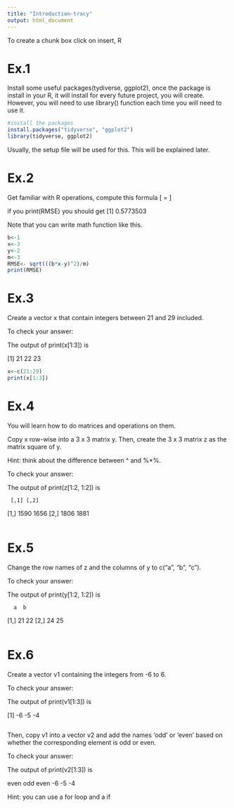 ```yaml
---
title: "Introduction-tracy"
output: html_document
---
```


To create a chunk box click on insert, R 

# Ex.1 

Install some useful packages(tydiverse, ggplot2), once the package is install in your R, it will install for every future project, you will create. However, you will need to use library() function each time you will need to use it.
```r
#install the packages
install.packages("tidyverse", "ggplot2")
library(tidyverse, ggplot2)

```

Usually, the setup file will be used for this. This will be explained later.

# Ex.2

Get familiar with R operations, compute this formula 
\[
\text{RMSE} = \sqrt{\frac{1}{m} \left(\hat{\boldsymbol{\beta}}\mathbf{x} - y \right)^2}
\]

if you print(RMSE) you should get
[1] 0.5773503

Note that you can write math function like this.

```r
b<-1
x<-3
y<-2
m<-3
RMSE<- sqrt(((b*x-y)^2)/m)
print(RMSE)

```


# Ex.3

Create a vector x that contain integers between 21 and 29 included.

To check your answer:

The output of print(x[1:3]) is

[1] 21 22 23

```r
x<-c(21:29)
print(x[1:3])
```


# Ex.4

You will learn how to do matrices and operations on them.

Copy x row-wise into a 3 x 3 matrix y. Then, create the 3 x 3 matrix z as the matrix square of y. 

Hint: think about the difference between ^ and %*%.

To check your answer:

The output of print(z[1:2, 1:2]) is

     [,1] [,2]
[1,] 1590 1656
[2,] 1806 1881

```r

```



# Ex.5

Change the row names of z and the columns of y to c("a", "b", "c").

To check your answer:

The output of print(y[1:2, 1:2]) is

      a  b
[1,] 21 22
[2,] 24 25
```r

```

# Ex.6

Create a vector v1 containing the integers from -6 to 6.

To check your answer:

The output of print(v1[1:3]) is

[1] -6 -5 -4

```r

```

Then, copy v1 into a vector v2 and add the names 'odd' or 'even' based on whether the corresponding element is odd or even.

To check your answer:

The output of print(v2[1:3]) is

even  odd even
  -6   -5   -4

Hint: you can use a for loop and a if 
```r

```


